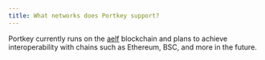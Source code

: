 ```yaml
---
title: What networks does Portkey support?
---
```


Portkey currently runs on the [aelf](/docs/What-is-aelf "") blockchain and plans to achieve interoperability with chains such as Ethereum, BSC, and more in the future.

